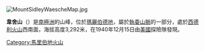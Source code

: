 [[Image:MountSidleyWaescheMap.jpg|right]]
{{coord|77|10|S|126|54|W|type:mountain|display=title}}

'''韋舍山'''（{{lang-en|Mount Waesche}}）是[[南極洲|南極洲]]的山峰，位於[[瑪麗伯德地|瑪麗伯德地]]，屬於[[執委山脈|執委山脈]]的一部分，處於[[西德利火山|西德利火山]]西南面，海拔高度3,292米，在1940年12月15日由[[美國|美國]]探險隊發現。

{{DEFAULTSORT:Mount Waesche}}
[[Category:馬里伯地火山|Category:馬里伯地火山]]


{{MarieByrdLand-geo-stub}}